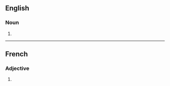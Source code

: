==English==

===Noun===
{{head|en|noun plural form}}

# {{plural of|addictive|lang=en}}

----

==French==

===Adjective===
{{head|fr|adjective form}}

# {{feminine plural of|addictif|lang=fr}}